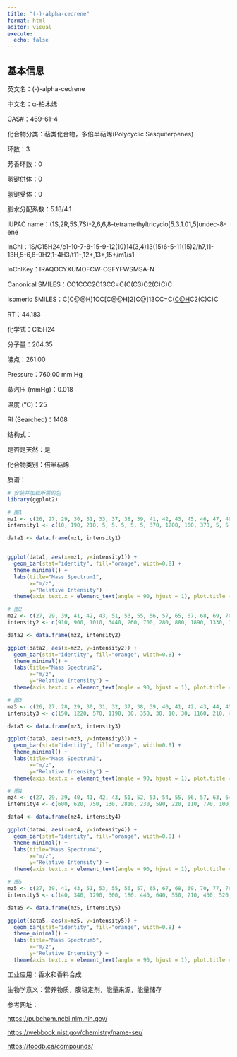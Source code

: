 ```yaml
---
title: "(-)-alpha-cedrene"
format: html
editor: visual
execute: 
  echo: false
---
```


## 基本信息

英文名：(-)-alpha-cedrene

中文名：α-柏木烯

CAS#：469-61-4	

化合物分类：萜类化合物，多倍半萜烯(Polycyclic Sesquiterpenes)

环数：3

芳香环数：0

氢键供体：0

氢键受体：0

脂水分配系数：5.18/4.1

IUPAC name：(1S,2R,5S,7S)-2,6,6,8-tetramethyltricyclo[5.3.1.01,5]undec-8-ene

InChl：1S/C15H24/c1-10-7-8-15-9-12(10)14(3,4)13(15)6-5-11(15)2/h7,11-13H,5-6,8-9H2,1-4H3/t11-,12+,13+,15+/m1/s1

InChlKey：IRAQOCYXUMOFCW-OSFYFWSMSA-N

Canonical SMILES：CC1CCC2C13CC=C(C(C3)C2(C)C)C

Isomeric SMILES：C[C@@H]1CC[C@@H]2[C@]13CC=C([C@H](C3)C2(C)C)C

RT：44.183

化学式：C15H24

分子量：204.35

沸点：261.00

Pressure：760.00 mm Hg

蒸汽压 (mmHg)：0.018

温度 (℃)：25

RI (Searched)：1408

结构式：

是否是天然：是

化合物类别：倍半萜烯

质谱：

```r
# 安装并加载所需的包
library(ggplot2)

# 图1
mz1 <- c(26, 27, 29, 30, 31, 33, 37, 38, 39, 41, 42, 43, 45, 46, 47, 49, 50, 51, 52, 53, 54, 55, 56, 57, 58, 59, 60, 61, 62, 63, 64, 65, 66, 67, 68, 69, 70, 71, 72, 73, 74, 75, 76, 77, 78, 79, 80, 81, 82, 83, 84, 85, 86, 87, 88, 89, 90, 91, 92, 93, 94, 95, 96, 97, 98, 99, 100, 101, 102, 103, 104, 105, 106, 107, 108, 109, 110, 111, 112, 113, 114, 115, 116, 117, 118, 119, 120, 121, 122, 123, 124, 125, 126, 127, 128, 129, 130, 131, 132, 133, 134, 135, 136, 137, 138, 139, 140, 141, 142, 143, 144, 145, 146, 147, 148, 149, 150, 151, 152, 153, 154, 155, 156, 157, 158, 159, 160, 161, 162, 163, 164, 165, 166, 167, 168, 169, 170, 171, 172, 173, 174, 175, 176, 177, 178, 179, 180, 181, 182, 183, 184, 185, 186, 187, 188, 189, 190, 191, 192, 193, 194, 195, 196, 197, 198, 199, 200, 201, 202, 203, 204, 205)
intensity1 <- c(10, 190, 210, 5, 5, 5, 5, 5, 370, 1200, 160, 370, 5, 5, 5, 5, 30, 160, 50, 450, 40, 1050, 860, 300, 10, 5, 5, 5, 10, 60, 20, 350, 90, 460, 180, 1590, 460, 50, 10, 10, 5, 10, 10, 1020, 230, 780, 220, 670, 290, 210, 140, 10, 5, 10, 5, 40, 10, 1630, 1170, 4480, 670, 480, 160, 180, 10, 5, 5, 5, 20, 190, 60, 2930, 450, 600, 430, 510, 60, 20, 10, 5, 5, 210, 100, 260, 210, 9999, 1530, 1510, 360, 300, 110, 10, 10, 30, 100, 110, 40, 190, 50, 700, 440, 360, 770, 100, 10, 10, 5, 20, 20, 30, 30, 100, 170, 1060, 440, 130, 10, 5, 5, 5, 5, 5, 5, 10, 10, 40, 50, 2150, 410, 60, 5, 5, 5, 10, 5, 5, 5, 5, 5, 10, 5, 150, 40, 5, 5, 5, 5, 5, 5, 5, 5, 5, 5, 5, 10, 480, 90, 5, 5, 5, 5, 5, 5, 5, 5, 5, 5, 10, 5, 10, 2300, 470)

data1 <- data.frame(mz1, intensity1)


ggplot(data1, aes(x=mz1, y=intensity1)) +
  geom_bar(stat="identity", fill="orange", width=0.8) + 
  theme_minimal() + 
  labs(title="Mass Spectrum1",
       x="m/z",
       y="Relative Intensity") + 
  theme(axis.text.x = element_text(angle = 90, hjust = 1), plot.title = element_text(hjust = 0.5))  

# 图2
mz2 <- c(27, 29, 39, 41, 42, 43, 51, 53, 55, 56, 57, 65, 67, 68, 69, 70, 71, 77, 78, 79, 80, 81, 82, 83, 92, 93, 94, 95, 105, 106, 109, 117, 118, 119, 120, 121, 122, 123, 133, 134, 135, 136, 147, 148, 161, 162, 189, 204, 205)
intensity2 <- c(910, 900, 1010, 3440, 260, 700, 280, 880, 1890, 1330, 730, 480, 690, 260, 3040, 560, 280, 1350, 310, 1040, 330, 870, 480, 250, 1640, 4920, 790, 530, 2840, 500, 760, 240, 220, 9999, 1760, 1520, 410, 300, 800, 410, 330, 770, 880, 430, 2300, 440, 340, 1980, 340)

data2 <- data.frame(mz2, intensity2)

ggplot(data2, aes(x=mz2, y=intensity2)) +
  geom_bar(stat="identity", fill="orange", width=0.8) + 
  theme_minimal() + 
  labs(title="Mass Spectrum2",
       x="m/z",
       y="Relative Intensity") + 
  theme(axis.text.x = element_text(angle = 90, hjust = 1), plot.title = element_text(hjust = 0.5))  

# 图3
mz3 <- c(26, 27, 28, 29, 30, 31, 32, 37, 38, 39, 40, 41, 42, 43, 44, 45, 46, 50, 51, 52, 53, 54, 55, 56, 57, 58, 59, 62, 63, 64, 65, 66, 67, 68, 69, 70, 71, 72, 73, 75, 76, 77, 78, 79, 80, 81, 82, 83, 84, 85, 87, 88, 89, 90, 91, 92, 93, 94, 95, 96, 97, 98, 99, 101, 102, 103, 104, 105, 106, 107, 108, 109, 110, 111, 112, 113, 114, 115, 116, 117, 118, 119, 120, 121, 122, 123, 124, 125, 127, 128, 129, 130, 131, 132, 133, 134, 135, 136, 137, 138, 139, 141, 143, 144, 145, 146, 147, 148, 149, 150, 153, 156, 157, 158, 159, 160, 161, 162, 163, 165, 166, 175, 176, 179, 189, 190, 194, 202, 203, 204, 205, 206)
intensity3 <- c(150, 1220, 570, 1190, 30, 350, 30, 10, 30, 1160, 210, 4050, 320, 870, 140, 120, 30, 40, 300, 150, 1010, 130, 2060, 1380, 850, 60, 270, 10, 100, 60, 550, 160, 850, 290, 3050, 620, 390, 40, 90, 30, 20, 1700, 380, 1370, 350, 1020, 460, 260, 170, 50, 20, 20, 60, 50, 2160, 1650, 5310, 870, 590, 150, 170, 60, 80, 40, 40, 170, 130, 3100, 550, 780, 460, 740, 130, 120, 110, 50, 10, 220, 100, 310, 310, 9999, 1860, 1690, 410, 370, 120, 20, 60, 190, 260, 70, 180, 80, 790, 400, 340, 800, 110, 20, 20, 30, 30, 20, 100, 140, 960, 500, 130, 20, 20, 30, 110, 20, 70, 90, 2490, 480, 70, 10, 10, 130, 70, 30, 370, 60, 20, 30, 60, 2250, 370, 40)

data3 <- data.frame(mz3, intensity3)

ggplot(data3, aes(x=mz3, y=intensity3)) +
  geom_bar(stat="identity", fill="orange", width=0.8) + 
  theme_minimal() + 
  labs(title="Mass Spectrum3",
       x="m/z",
       y="Relative Intensity") + 
  theme(axis.text.x = element_text(angle = 90, hjust = 1), plot.title = element_text(hjust = 0.5)) 

# 图4
mz4 <- c(27, 29, 39, 40, 41, 42, 43, 51, 52, 53, 54, 55, 56, 57, 63, 64, 65, 66, 67, 68, 69, 70, 71, 75, 77, 78, 79, 80, 81, 82, 83, 84, 89, 90, 91, 92, 93, 94, 95, 96, 97, 103, 104, 105, 106, 107, 108, 109, 110, 112, 115, 116, 117, 118, 119, 120, 121, 122, 123, 124, 128, 129, 130, 131, 132, 133, 134, 135, 136, 137, 145, 146, 147, 148, 149, 160, 161, 162, 163, 175, 189, 190, 204, 205)
intensity4 <- c(600, 620, 750, 130, 2810, 230, 590, 220, 110, 770, 100, 1520, 1210, 500, 80, 60, 470, 130, 670, 260, 2360, 530, 140, 60, 1480, 330, 1030, 310, 840, 350, 210, 140, 100, 70, 1990, 1500, 5060, 790, 470, 130, 150, 190, 100, 3060, 480, 660, 450, 610, 100, 60, 250, 120, 280, 260, 9999, 1580, 1500, 400, 270, 100, 100, 100, 50, 150, 70, 590, 380, 290, 750, 90, 90, 120, 900, 440, 120, 70, 2000, 380, 60, 90, 330, 50, 1880, 340)

data4 <- data.frame(mz4, intensity4)

ggplot(data4, aes(x=mz4, y=intensity4)) +
  geom_bar(stat="identity", fill="orange", width=0.8) + 
  theme_minimal() + 
  labs(title="Mass Spectrum4",
       x="m/z",
       y="Relative Intensity") + 
  theme(axis.text.x = element_text(angle = 90, hjust = 1), plot.title = element_text(hjust = 0.5)) 

# 图5
mz5 <- c(27, 39, 41, 43, 51, 53, 55, 56, 57, 65, 67, 68, 69, 70, 77, 78, 79, 80, 81, 83, 84, 91, 92, 93, 94, 95, 97, 103, 105, 106, 107, 108, 109, 115, 117, 118, 119, 120, 121, 122, 123, 129, 133, 134, 135, 146, 147, 148, 149, 160, 161, 162, 163, 175, 189, 190, 204, 205)
intensity5 <- c(140, 340, 1290, 300, 180, 440, 640, 550, 210, 430, 520, 170, 1550, 370, 950, 220, 710, 220, 500, 140, 170, 1460, 910, 3240, 400, 290, 110, 140, 2250, 290, 720, 360, 600, 220, 300, 150, 9999, 1370, 1270, 330, 230, 130, 500, 280, 290, 130, 840, 330, 150, 40, 1520, 270, 60, 90, 240, 50, 1510, 240)

data5 <- data.frame(mz5, intensity5)

ggplot(data5, aes(x=mz5, y=intensity5)) +
  geom_bar(stat="identity", fill="orange", width=0.8) + 
  theme_minimal() + 
  labs(title="Mass Spectrum5",
       x="m/z",
       y="Relative Intensity") + 
  theme(axis.text.x = element_text(angle = 90, hjust = 1), plot.title = element_text(hjust = 0.5)) 

```

工业应用：香水和香料合成

生物学意义：营养物质，膜稳定剂，能量来源，能量储存

参考网址：

<https://pubchem.ncbi.nlm.nih.gov/>

<https://webbook.nist.gov/chemistry/name-ser/>

<https://foodb.ca/compounds/>

